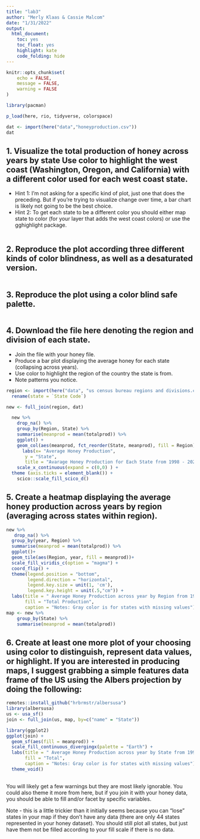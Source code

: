 ```yaml
---
title: "lab3"
author: "Merly Klaas & Cassie Malcom"
date: "1/31/2022"
output:
  html_document:
    toc: yes
    toc_float: yes
    highlight: kate
    code_folding: hide
---
```


```r
knitr::opts_chunk$set(
	echo = FALSE,
	message = FALSE,
	warning = FALSE
)
```

```r
library(pacman)

p_load(here, rio, tidyverse, colorspace)

dat <- import(here("data","honeyproduction.csv"))
dat
```

## 1. Visualize the total production of honey across years by state Use color to highlight the west coast (Washington, Oregon, and California) with a different color used for each west coast state.

  * Hint 1: I’m not asking for a specific kind of plot, just one that does the preceding. But if you’re trying to visualize change over time, a bar chart is likely not going to be the best choice.
  * Hint 2: To get each state to be a different color you should either map state to color (for your layer that adds the west coast colors) or use the gghighlight package.

```r

```
  
  
## 2. Reproduce the plot according three different kinds of color blindness, as well as a desaturated version.
```r

```

## 3. Reproduce the plot using a color blind safe palette.

```r

```

## 4. Download the file here denoting the region and division of each state.
  * Join the file with your honey file.
  * Produce a bar plot displaying the average honey for each state (collapsing across years).
  * Use color to highlight the region of the country the state is from.
  * Note patterns you notice.
  
```r
region <- import(here("data", "us census bureau regions and divisions.csv")) %>% 
  rename(state = `State Code`) 

new <- full_join(region, dat)

  new %>% 
    drop_na() %>% 
    group_by(Region, State) %>% 
    summarise(meanprod = mean(totalprod)) %>% 
    ggplot() +
    geom_col(aes(meanprod, fct_reorder(State, meanprod), fill = Region)) + 
      labs(x= "Average Honey Production",
       y = "State",
       title = "Avarage Honey Production for Each State from 1998 - 2021") +
    scale_x_continuous(expand = c(0,0) ) + 
  theme (axis.ticks = element_blank()) + 
    scico::scale_fill_scico_d()
```


  
## 5. Create a heatmap displaying the average honey production across years by region (averaging across states within region).
```r
new %>% 
   drop_na() %>% 
  group_by(year, Region) %>% 
  summarise(meanprod = mean(totalprod)) %>%
  ggplot()+ 
  geom_tile(aes(Region, year, fill = meanprod))+
  scale_fill_viridis_c(option = "magma") +
  coord_flip() +
  theme(legend.position = "bottom",
        legend.direction = "horizontal",
        legend.key.size = unit(1, 'cm'),
        legend.key.height = unit(.5,"cm")) +
  labs(title = " Average Honey Production across year by Region from 1998 - 2012",
       fill = "Total Production", 
       caption = "Notes: Gray color is for states with missing values")
map <- new %>% 
    group_by(State) %>% 
    summarise(meanprod = mean(totalprod)) 

```

## 6. Create at least one more plot of your choosing using color to distinguish, represent data values, or highlight. If you are interested in producing maps, I suggest grabbing a simple features data frame of the US using the Albers projection by doing the following:

```r
remotes::install_github("hrbrmstr/albersusa")
library(albersusa)
us <- usa_sf()
join <- full_join(us, map, by=c("name" = "State"))

library(ggplot2)
ggplot(join) +
  geom_sf(aes(fill = meanprod)) +
  scale_fill_continuous_divergingx(palette = "Earth") +
  labs(title = " Average Honey Production across year by State from 1998 - 2012",
       fill = "Total", 
       caption = "Notes: Gray color is for states with missing values") +
  theme_void()
  
```
You will likely get a few warnings but they are most likely ignorable. You could also theme it more from here, but if you join it with your honey data, you should be able to fill and/or facet by specific variables.

Note - this is a little trickier than it initially seems because you can “lose” states in your map if they don’t have any data (there are only 44 states represented in your honey dataset). You should still plot all states, but just have them not be filled according to your fill scale if there is no data.



